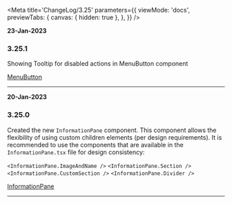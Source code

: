 <!--ATTENTION -->
<!--When updating this file, please add the newest comments at the top of the file so they are displayed first -->
<!--Changes should include any functional changes made to the component and how that affects the component/function usage -->
<!--or changes made to the Types (and what effect that will have for the component/function) -->


<Meta
  title='ChangeLog/3.25'
  parameters={{
    viewMode: 'docs',
    previewTabs: {
      canvas: { hidden: true },
    },
  }}
/>

<!-- INSERT NEW UPDATE HERE -->
<!-- Include date, version & the change and it's functional effects -->

**23-Jan-2023**

### 3.25.1

Showing Tooltip for disabled actions in MenuButton component

[MenuButton](/story/components-menubutton--disabled-menu-actions-with-tooltip)

---

**20-Jan-2023**

### 3.25.0

Created the new `InformationPane` component. This component allows the flexibility of using custom children elements (per design requirements). It is recommended to use the components that are available in the `InformationPane.tsx` file for design consistency:

`<InformationPane.ImageAndName />`
`<InformationPane.Section />`
`<InformationPane.CustomSection />`
`<InformationPane.Divider />`

[InformationPane](/story/components-informationpane--basic)

---

